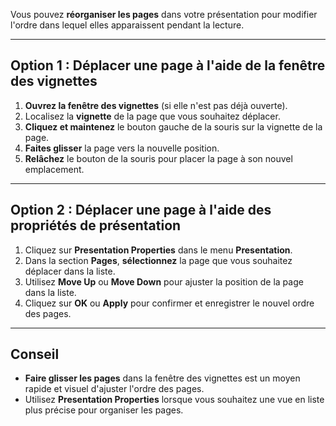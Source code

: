 Vous pouvez **réorganiser les pages** dans votre présentation pour modifier l'ordre dans lequel elles apparaissent pendant la lecture.

***

## **Option 1 : Déplacer une page à l'aide de la fenêtre des vignettes**

1. **Ouvrez la fenêtre des vignettes** (si elle n'est pas déjà ouverte).
2. Localisez la **vignette** de la page que vous souhaitez déplacer.
3. **Cliquez et maintenez** le bouton gauche de la souris sur la vignette de la page.
4. **Faites glisser** la page vers la nouvelle position.
5. **Relâchez** le bouton de la souris pour placer la page à son nouvel emplacement.

***

## **Option 2 : Déplacer une page à l'aide des propriétés de présentation**

1. Cliquez sur **Presentation Properties** dans le menu **Presentation**.
2. Dans la section **Pages**, **sélectionnez** la page que vous souhaitez déplacer dans la liste.
3. Utilisez **Move Up** ou **Move Down** pour ajuster la position de la page dans la liste.
4. Cliquez sur **OK** ou **Apply** pour confirmer et enregistrer le nouvel ordre des pages.

***

## **Conseil**

* **Faire glisser les pages** dans la fenêtre des vignettes est un moyen rapide et visuel d'ajuster l'ordre des pages.
* Utilisez **Presentation Properties** lorsque vous souhaitez une vue en liste plus précise pour organiser les pages.
